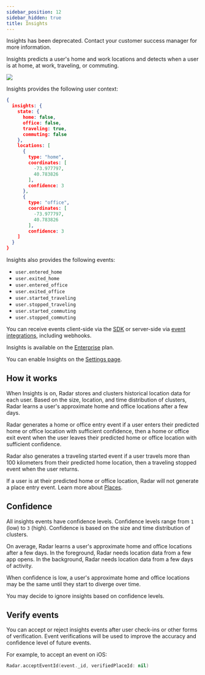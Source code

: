```yaml
---
sidebar_position: 12
sidebar_hidden: true
title: Insights
---
```


<div className="alert alert-warning" role="alert">Insights has been deprecated. Contact your customer success manager for more information.</div>

Insights predicts a user's home and work locations and detects when a user is at home, at work, traveling, or commuting.

<img src="//images.ctfassets.net/f2vbu16fzuly/3KgzSlQ6Ju7OQwr1yR1VZK/66686108ec5249efcb610abc4e792c4d/insights-square-dropshadow.svg" className="hero-image hero-image--small" />

Insights provides the following user context:

```json
{
  insights: {
    state: {
      home: false,
      office: false,
      traveling: true,
      commuting: false
    },
    locations: [
      {
        type: "home",
        coordinates: [
          -73.977797,
          40.783826
        ],
        confidence: 3
      },
      {
        type: "office",
        coordinates: [
          -73.977797,
          40.783826
        ],
        confidence: 3
    ]
  }
}
```

Insights also provides the following events:

- `user.entered_home`
- `user.exited_home`
- `user.entered_office`
- `user.exited_office`
- `user.started_traveling`
- `user.stopped_traveling`
- `user.started_commuting`
- `user.stopped_commuting`

You can receive events client-side via the [SDK](/sdk) or server-side via [event integrations](/integrations), including webhooks.

Insights is available on the [Enterprise](https://radar.com/pricing) plan.

You can enable Insights on the [Settings page](https://radar.com/dashboard/settings).

## How it works

When Insights is on, Radar stores and clusters historical location data for each user. Based on the size, location, and time distribution of clusters, Radar learns a user's approximate home and office locations after a few days.

Radar generates a home or office entry event if a user enters their predicted home or office location with sufficient confidence, then a home or office exit event when the user leaves their predicted home or office location with sufficient confidence.

Radar also generates a traveling started event if a user travels more than 100 kilometers from their predicted home location, then a traveling stopped event when the user returns.

If a user is at their predicted home or office location, Radar will not generate a place entry event. Learn more about [Places](/places).

## Confidence

All insights events have confidence levels. Confidence levels range from `1` (low) to `3` (high). Confidence is based on the size and time distribution of clusters.

On average, Radar learns a user's approximate home and office locations after a few days. In the foreground, Radar needs location data from a few app opens. In the background, Radar needs location data from a few days of activity.

When confidence is low, a user's approximate home and office locations may be the same until they start to diverge over time.

You may decide to ignore insights based on confidence levels.

## Verify events

You can accept or reject insights events after user check-ins or other forms of verification. Event verifications will be used to improve the accuracy and confidence level of future events.

For example, to accept an event on iOS:

```swift
Radar.acceptEventId(event._id, verifiedPlaceId: nil)
```
